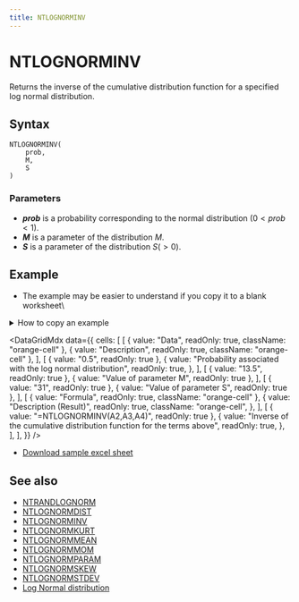 ```yaml
---
title: NTLOGNORMINV
---
```



# NTLOGNORMINV

Returns the inverse of the cumulative distribution function for a specified log normal distribution.

## Syntax

```excel
NTLOGNORMINV(
    prob,
    M,
    S
)
```

### Parameters

- **_prob_** is a probability corresponding to the normal distribution $(0<prob<1)$.
- **_M_** is a parameter of the distribution $M$.
- **_S_** is a parameter of the distribution $S(>0)$.

## Example

- The example may be easier to understand if you copy it to a blank worksheet\

<details>
  <summary>How to copy an example</summary>

1.  Create a blank workbook or worksheet.
2.  Select the example in the Help topic.

    **Note**  Do not select the row or column headers.

    ![Selecting an example from Help](./../../assets/functions/HowToCopy.png)

    Selecting an example from Help

3.  Press CTRL+C.
4.  In the worksheet, select cell A1, and press CTRL+V.
5.  To switch between viewing the results and viewing the formulas that return the results, press CTRL+` (grave accent), or on the **Tools** menu, point to **Formula Auditing**, and then click **Formula Auditing Mode**.

</details>

<DataGridMdx
  data={{
    cells: [
      [
        { value: "Data", readOnly: true, className: "orange-cell" },
        { value: "Description", readOnly: true, className: "orange-cell" },
      ],
      [
        { value: "0.5", readOnly: true },
        {
          value: "Probability associated with the log normal distribution",
          readOnly: true,
        },
      ],
      [
        { value: "13.5", readOnly: true },
        { value: "Value of parameter M", readOnly: true },
      ],
      [
        { value: "31", readOnly: true },
        { value: "Value of parameter S", readOnly: true },
      ],
      [
        { value: "Formula", readOnly: true, className: "orange-cell" },
        {
          value: "Description (Result)",
          readOnly: true,
          className: "orange-cell",
        },
      ],
      [
        { value: "=NTLOGNORMINV(A2,A3,A4)", readOnly: true },
        {
          value:
            "Inverse of the cumulative distribution function for the terms above",
          readOnly: true,
        },
      ],
    ],
  }}
/>

- [Download sample excel sheet](./../../assets/NtRand2.zip)

## See also

- [NTRANDLOGNORM](../01-random-numbers/01-single-series/10-ntrandlognorm.mdx)
- [NTLOGNORMDIST](063-ntlognormdist.mdx)
- [NTLOGNORMINV](064-ntlognorminv.mdx)
- [NTLOGNORMKURT](065-ntlognormkurt.mdx)
- [NTLOGNORMMEAN](066-ntlognormmean.mdx)
- [NTLOGNORMMOM](067-ntlognormmom.mdx)
- [NTLOGNORMPARAM](068-ntlognormparam.mdx)
- [NTLOGNORMSKEW](069-ntlognormskew.mdx)
- [NTLOGNORMSTDEV](070-ntlognormstdev.mdx)
- [Log Normal distribution](../../05-gallery-of-distributions/log-normal-distribution.mdx)
